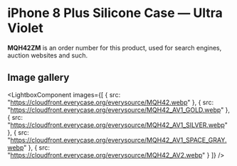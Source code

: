 
# iPhone 8 Plus Silicone Case — Ultra Violet

<Callout type='info' emoji='👉🏻'>**MQH42ZM** is an order number for this product, used for search engines, auction websites and such.</Callout>

## Image gallery

<LightboxComponent
    images={[
      {
        src: "https://cloudfront.everycase.org/everysource/MQH42.webp"
      },
      {
        src: "https://cloudfront.everycase.org/everysource/MQH42_AV1_GOLD.webp"
      },
      {
        src: "https://cloudfront.everycase.org/everysource/MQH42_AV1_SILVER.webp"
      },
      {
        src: "https://cloudfront.everycase.org/everysource/MQH42_AV1_SPACE_GRAY.webp"
      },
      {
        src: "https://cloudfront.everycase.org/everysource/MQH42_AV2.webp"
      }
    ]}
  />
